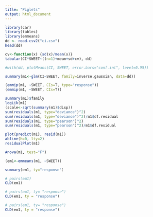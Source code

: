 ---
title: "Piglets"
output: html_document
---

```{r}
library(car)
library(tables)
library(emmeans)
dd <- read.csv2("ci.csv")
head(dd)
```

```{r}
cv<-function(x) {sd(x)/mean(x)}
tabular(CI*SWEET~((n=1)+mean+sd+cv), dd)

#with(dd, plotMeans(CI, SWEET, error.bars="conf.int", level=0.95))
```

```{r}
summary(m1<-glm(CI~SWEET, family=inverse.gaussian, data=dd))
```
```{r}
(emmip(m1, ~SWEET, CIs=T, type="response"))
(emmip(m1, ~SWEET, CIs=T))
```
```{r}
summary(m1)$family
logLik(m1)
(scale<-sqrt(summary(m1)$disp))
sum(residuals(m1, type="deviance")^2)
sum(residuals(m1, type="deviance")^2)/m1$df.residual
sum(residuals(m1, type="pearson")^2)
sum(residuals(m1, type="pearson")^2)/m1$df.residual
```
```{r}
plot(predict(m1), resid(m1))
abline(h=0, lty=2)
residualPlot(m1)
```
```{r}
Anova(m1, test="F")
```
```{r}
(em1<-emmeans(m1, ~SWEET))
```
```{r}
summary(em1, ty="response")
```
```{r}
# pairs(em1)
CLD(em1)
```
```{r}
# pairs(em1, ty= "response")
CLD(em1, ty = "response")
```
```{r}
# pairs(em1, ty= "response")
CLD(em1, ty = "response")
```
























